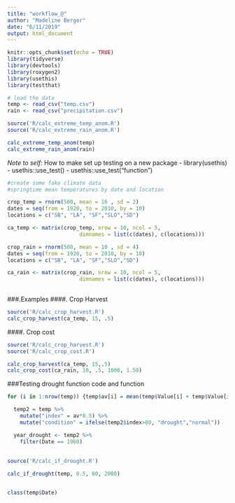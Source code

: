 ```yaml
---
title: "workflow_@"
author: "Madeline Berger"
date: "6/11/2019"
output: html_document
---
```


```r
knitr::opts_chunk$set(echo = TRUE)
library(tidyverse)
library(devtools)
library(roxygen2)
library(usethis)
library(testthat)
```

```r
# load the data
temp <- read_csv("temp.csv")
rain <- read_csv("precipitation.csv")

```

```r
source('R/calc_extreme_temp_anom.R')
source('R/calc_extreme_rain_anom.R')

calc_extreme_temp_anom(temp)
calc_extreme_rain_anom(rain)
```

*Note to self*: How to make set up testing on a new package
- library(usethis)
- usethis::use_test()
- usethis::use_test("function")


```r

#create some fake climate data
#springtime mean temperatures by date and location

crop_temp = rnorm(500, mean = 16 , sd = 2)
dates = seq(from = 1920, to = 2010, by = 10)
locations = c("SB", "LA", "SF","SLO","SD")

ca_temp <- matrix(crop_temp, nrow = 10, ncol = 5,
                       dimnames = list(c(dates), c(locations)))

crop_rain = rnorm(500, mean = 10 , sd = 4)
dates = seq(from = 1920, to = 2010, by = 10)
locations = c("SB", "LA", "SF","SLO","SD")

ca_rain <- matrix(crop_rain, nrow = 10, ncol = 5,
                       dimnames = list(c(dates), c(locations)))
 


```

###.Examples
####. Crop Harvest
```r
source('R/calc_crop_harvest.R')
calc_crop_harvest(ca_temp, 15, .5)

```



####. Crop cost

```r
source('R/calc_crop_harvest.R')
source('R/calc_crop_cost.R')

calc_crop_harvest(ca_temp, 15,.5)
calc_crop_cost(ca_rain, 10, .5, 1000, 1.50)

```
###Testing drought function code and function 

```r

for (i in 1:nrow(temp)) {temp$av[i] = mean(temp$Value[i] + temp$Value[i-1] + temp$Value[i+1])}

  temp2 = temp %>%
    mutate("index" = av*0.5) %>%
    mutate("condition" = ifelse(temp2$index>80, "drought","normal"))

  year_drought <- temp2 %>% 
    filter(Date == 1960)
  
  
source('R/calc_if_drought.R')

calc_if_drought(temp, 0.5, 80, 2000)


class(temp$Date)

```

